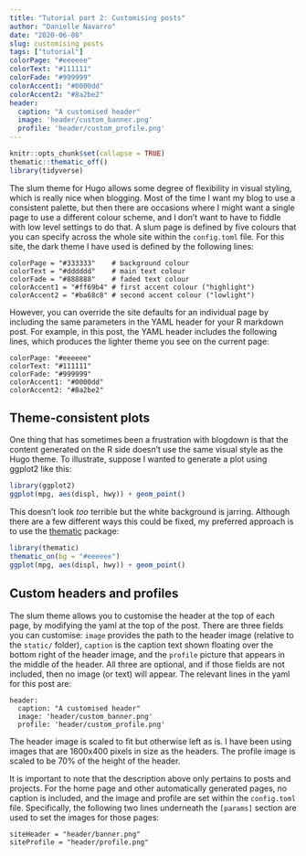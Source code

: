 ```yaml
---
title: "Tutorial part 2: Customising posts"
author: "Danielle Navarro"
date: "2020-06-08"
slug: customising posts
tags: ["tutorial"]
colorPage: "#eeeeee"
colorText: "#111111"
colorFade: "#999999"
colorAccent1: "#0000dd"
colorAccent2: "#8a2be2"
header:
  caption: "A customised header"
  image: 'header/custom_banner.png'
  profile: 'header/custom_profile.png'
---
```


```r
knitr::opts_chunk$set(collapse = TRUE)
thematic::thematic_off()
library(tidyverse)
```


The slum theme for Hugo allows some degree of flexibility in visual styling, which is really nice when blogging. Most of the time I want my blog to use a consistent palette, but then there are occasions where I might want a single page to use a different colour scheme, and I don't want to have to fiddle with low level settings to do that. A slum page is defined by five colours that you can specify across the whole site within the `config.toml` file. For this site, the dark theme I have used is defined by the following lines:

```
colorPage = "#333333"    # background colour
colorText = "#dddddd"    # main text colour
colorFade = "#888888"    # faded text colour
colorAccent1 = "#ff69b4" # first accent colour ("highlight")
colorAccent2 = "#ba68c8" # second accent colour ("lowlight")
```

However, you can override the site defaults for an individual page by including the same parameters in the YAML header for your R markdown post. For example, in this post, the YAML header includes the following lines, which produces the lighter theme you see on the current page:

```
colorPage: "#eeeeee"
colorText: "#111111"
colorFade: "#999999"
colorAccent1: "#0000dd"
colorAccent2: "#8a2be2"
```

## Theme-consistent plots

One thing that has sometimes been a frustration with blogdown is that the content generated on the R side doesn't use the same visual style as the Hugo theme. To illustrate, suppose I wanted to generate a plot using ggplot2 like this:

```r
library(ggplot2)
ggplot(mpg, aes(displ, hwy)) + geom_point() 
```

This doesn't look *too* terrible but the white background is jarring. Although there are a few different ways this could be fixed, my preferred approach is to use the [thematic](https://github.com/rstudio/thematic/) package:

```r
library(thematic)
thematic_on(bg = "#eeeeee")
ggplot(mpg, aes(displ, hwy)) + geom_point() 
```

## Custom headers and profiles

The slum theme allows you to customise the header at the top of each page, by modifying the yaml at the top of the post. There are three fields you can customise: `image` provides the path to the header image (relative to the `static/` folder), `caption` is the caption text shown floating over the bottom right of the header image, and the `profile` picture that appears in the middle of the header. All three are optional, and if those fields are not included, then no image (or text) will appear. The relevant lines in the yaml for this post are:

```
header:
  caption: "A customised header"
  image: 'header/custom_banner.png'
  profile: 'header/custom_profile.png'
```

The header image is scaled to fit but otherwise left as is. I have been using images that are 1600x400 pixels in size as the headers. The profile image is scaled to be 70% of the height of the header. 

It is important to note that the description above only pertains to posts and projects. For the home page and other automatically generated pages, no caption is included, and the image and profile are set within the `config.toml` file. Specifically, the following two lines underneath the `[params]` section are used to set the images for those pages:

```
siteHeader = "header/banner.png"
siteProfile = "header/profile.png"
```



